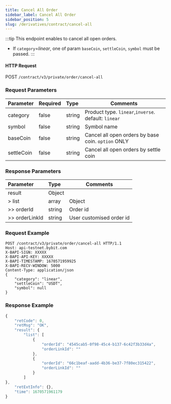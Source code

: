 ```yaml
---
title: Cancel All Order
sidebar_label: Cancel All Order
sidebar_position: 5
slug: /derivatives/contract/cancel-all
---
```


:::tip
This endpoint enables to cancel all open orders.
- If `category`=_linear_, one of param `baseCoin`, `settleCoin`, `symbol` must be passed.
:::

#### HTTP Request
POST `/contract/v3/private/order/cancel-all`

### Request Parameters
| Parameter | Required | Type | Comments|
|:----- |:-------|:-----|------ |
|category |false |string |Product type. `linear`,`inverse`. default: `linear` |
|symbol |false|string |Symbol name |
|baseCoin |false|string |Cancel all open orders by base coin. `option` ONLY |
|settleCoin |false|string |Cancel all open orders by settle coin|

### Response Parameters
| Parameter | Type | Comments|
|:----- |:-----|----- |
|result |Object | |
|> list |array |Object |
|>> orderId |string |Order id |
|>> orderLinkId |string |User customised order id |

### Request Example

<Tabs>
<TabItem value="console-linear" label="linear">

```http
POST /contract/v3/private/order/cancel-all HTTP/1.1
Host: api-testnet.bybit.com
X-BAPI-SIGN: XXXXX
X-BAPI-API-KEY: XXXXX
X-BAPI-TIMESTAMP: 1670571959925
X-BAPI-RECV-WINDOW: 5000
Content-Type: application/json
{
    "category": "linear",
    "settleCoin": "USDT",
    "symbol": null
}
```

</TabItem>
</Tabs>

### Response Example

<Tabs>
<TabItem value="js linear" label="linear">

```javascript
{
    "retCode": 0,
    "retMsg": "OK",
    "result": {
        "list": [
            {
                "orderId": "4545cab5-0f98-45c4-b137-6c42f3b33d4a",
                "orderLinkId": ""
            },
            {
                "orderId": "66c1beaf-aadd-4b36-be37-7f80ec315422",
                "orderLinkId": ""
            }
        ]
},
    "retExtInfo": {},
    "time": 1670571961179
}
```
</TabItem>
</Tabs>